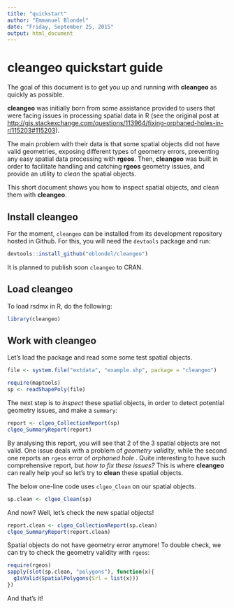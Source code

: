```yaml
---
title: "quickstart"
author: "Emmanuel Blondel"
date: "Friday, September 25, 2015"
output: html_document
---
```


# cleangeo quickstart guide

The goal of this document is to get you up and running with **cleangeo** as quickly as possible.

**cleangeo** was initially born from some assistance provided to users that were facing issues in processing spatial data in R (see the original post at <http://gis.stackexchange.com/questions/113964/fixing-orphaned-holes-in-r/115203#115203>).

The main problem with their data is that some spatial objects did not have valid geometries, exposing different types of geometry errors, preventing any easy spatial data processing with **rgeos**. Then, **cleangeo** was built in order to facilitate handling and catching **rgeos** geometry issues, and provide an utility to _clean_ the spatial objects.

This short document shows you how to inspect spatial objects, and clean them with **cleangeo**.

## Install cleangeo

For the moment, ``cleangeo`` can be installed from its development repository hosted in Github. For this, you will need the ``devtools`` package and run:

```r
devtools::install_github("eblondel/cleangeo")
```

It is planned to publish soon ``cleangeo`` to CRAN.

## Load cleangeo

To load rsdmx in R, do the following:

```r
library(cleangeo)
```

## Work with cleangeo

Let's load the package and read some some test spatial objects.

```r
file <- system.file("extdata", "example.shp", package = "cleangeo")

require(maptools)
sp <- readShapePoly(file)
```

The next step is to _inspect_ these spatial objects, in order to detect potential geometry issues, and make a ``summary``:

```r
report <- clgeo_CollectionReport(sp)
clgeo_SummaryReport(report)
```

By analysing this report, you will see that 2 of the 3 spatial objects are not valid. One issue deals with a problem of _geometry validity_, while the second one reports an ``rgeos`` error of _orphaned hole_ . Quite interesting to have such comprehensive report, but _how to fix these issues?_ This is where **cleangeo** can really help you! so let's try to **clean** these spatial objects.

The below one-line code uses ``clgeo_Clean`` on our spatial objects.

```r
sp.clean <- clgeo_Clean(sp)

```

And now? Well, let's check the new spatial objects!

```r
report.clean <- clgeo_CollectionReport(sp.clean)
clgeo_SummaryReport(report.clean)

```

Spatial objects do not have geometry error anymore! To double check, we can try to check the geometry validity with ``rgeos``:

```r
require(rgeos)
sapply(slot(sp.clean, "polygons"), function(x){
  gIsValid(SpatialPolygons(Srl = list(x)))
})

```

And that's it!

